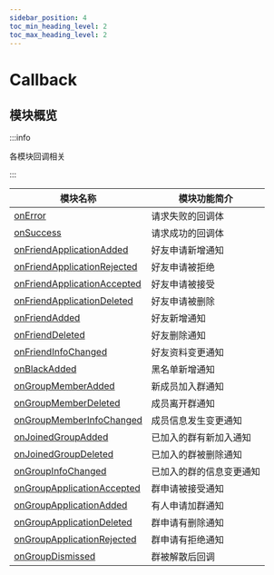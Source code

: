 ```yaml
---
sidebar_position: 4
toc_min_heading_level: 2
toc_max_heading_level: 2
---
```


# Callback

## 模块概览

:::info

各模块回调相关

:::

| 模块名称                                                                          | 模块功能简介             |
| --------------------------------------------------------------------------------- | ------------------------ |
| [onError](docs/sdks/Callback/onError.mdx)                                         | 请求失败的回调体         |
| [onSuccess](docs/sdks/Callback/onSuccess.mdx)                                     | 请求成功的回调体         |
| [onFriendApplicationAdded](docs/sdks/Callback/onFriendApplicationAdded.mdx)       | 好友申请新增通知         |
| [onFriendApplicationRejected](docs/sdks/Callback/onFriendApplicationRejected.mdx) | 好友申请被拒绝           |
| [onFriendApplicationAccepted](docs/sdks/Callback/onFriendApplicationAccepted.mdx) | 好友申请被接受           |
| [onFriendApplicationDeleted](docs/sdks/Callback/onFriendApplicationDeleted.mdx)   | 好友申请被删除           |
| [onFriendAdded](docs/sdks/Callback/onFriendAdded.mdx)                             | 好友新增通知             |
| [onFriendDeleted](docs/sdks/Callback/onFriendDeleted.mdx)                         | 好友删除通知             |
| [onFriendInfoChanged](docs/sdks/Callback/onFriendInfoChanged.mdx)                 | 好友资料变更通知         |
| [onBlackAdded](docs/sdks/Callback/onBlackAdded.mdx)                               | 黑名单新增通知           |
| [onGroupMemberAdded](docs/sdks/Callback/onGroupMemberAdded.mdx)                   | 新成员加入群通知         |
| [onGroupMemberDeleted](docs/sdks/Callback/onGroupMemberDeleted.mdx)               | 成员离开群通知           |
| [onGroupMemberInfoChanged](docs/sdks/Callback/onGroupMemberInfoChanged.mdx)       | 成员信息发生变更通知     |
| [onJoinedGroupAdded](docs/sdks/Callback/onJoinedGroupAdded.mdx)                   | 已加入的群有新加入通知   |
| [onJoinedGroupDeleted](docs/sdks/Callback/onJoinedGroupDeleted.mdx)               | 已加入的群被删除通知     |
| [onGroupInfoChanged](docs/sdks/Callback/onGroupInfoChanged.mdx)                   | 已加入的群的信息变更通知 |
| [onGroupApplicationAccepted](docs/sdks/Callback/onGroupApplicationAccepted.mdx)   | 群申请被接受通知         |
| [onGroupApplicationAdded](docs/sdks/Callback/onGroupApplicationAdded.mdx)         | 有人申请加群通知         |
| [onGroupApplicationDeleted](docs/sdks/Callback/onGroupApplicationDeleted.mdx)     | 群申请有删除通知         |
| [onGroupApplicationRejected](docs/sdks/Callback/onGroupApplicationRejected.mdx)   | 群申请有拒绝通知         |
| [onGroupDismissed](docs/sdks/Callback/onGroupDismissed.mdx)                       | 群被解散后回调           |
